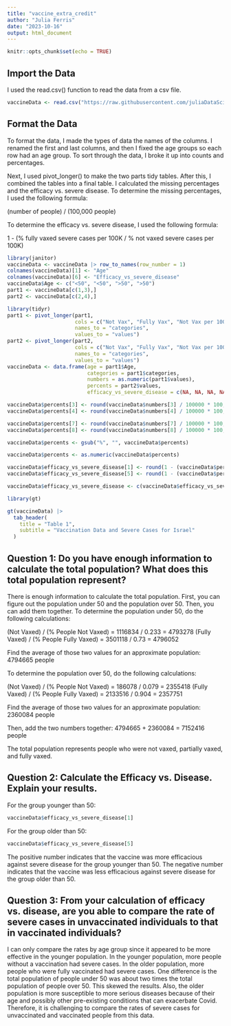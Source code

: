 ---
title: "vaccine_extra_credit"
author: "Julia Ferris"
date: "2023-10-16"
output: html_document
---

```{r setup, include=FALSE}
knitr::opts_chunk$set(echo = TRUE)
```

## Import the Data

I used the read.csv() function to read the data from a csv file.

```{r cars}
vaccineData <- read.csv("https://raw.githubusercontent.com/juliaDataScience-22/cuny-fall-23/manage-acquire-data/vaccine_data.csv")
```

## Format the Data

To format the data, I made the types of data the names of the columns. I renamed the first and last columns, and then I fixed the age groups so each row had an age group. To sort through the data, I broke it up into counts and percentages.

Next, I used pivot_longer() to make the two parts tidy tables. After this, I combined the tables into a final table. I calculated the missing percentages and the efficacy vs. severe disease. To determine the missing percentages, I used the following formula:

(number of people) / (100,000 people)

To determine the efficacy vs. severe disease, I used the following formula:

1 - (% fully vaxed severe cases per 100K / % not vaxed severe cases per 100K)


```{r pressure, echo=FALSE}
library(janitor)
vaccineData <- vaccineData |> row_to_names(row_number = 1)
colnames(vaccineData)[1] <- "Age"
colnames(vaccineData)[6] <- "Efficacy_vs_severe_disease"
vaccineData$Age <- c("<50", "<50", ">50", ">50")
part1 <- vaccineData[c(1,3),]
part2 <- vaccineData[c(2,4),]

library(tidyr)
part1 <- pivot_longer(part1,
                      cols = c("Not Vax", "Fully Vax", "Not Vax per 100K", "Fully Vax per 100K"),
                      names_to = "categories",
                      values_to = "values")
part2 <- pivot_longer(part2,
                      cols = c("Not Vax", "Fully Vax", "Not Vax per 100K", "Fully Vax per 100K"),
                      names_to = "categories",
                      values_to = "values")
vaccineData <- data.frame(age = part1$Age,
                          categories = part1$categories,
                          numbers = as.numeric(part1$values),
                          percents = part2$values,
                          efficacy_vs_severe_disease = c(NA, NA, NA, NA, NA, NA, NA, NA))

vaccineData$percents[3] <- round(vaccineData$numbers[3] / 100000 * 100, 2)
vaccineData$percents[4] <- round(vaccineData$numbers[4] / 100000 * 100, 2)

vaccineData$percents[7] <- round(vaccineData$numbers[7] / 100000 * 100, 2)
vaccineData$percents[8] <- round(vaccineData$numbers[8] / 100000 * 100, 2)

vaccineData$percents <- gsub("%", "", vaccineData$percents)

vaccineData$percents <- as.numeric(vaccineData$percents)

vaccineData$efficacy_vs_severe_disease[1] <- round(1 - (vaccineData$percents[4] / vaccineData$percents[3]), 2)
vaccineData$efficacy_vs_severe_disease[5] <- round(1 - (vaccineData$percents[8] / vaccineData$percents[7]), 2)

vaccineData$efficacy_vs_severe_disease <- c(vaccineData$efficacy_vs_severe_disease[1], vaccineData$efficacy_vs_severe_disease[1], vaccineData$efficacy_vs_severe_disease[1], vaccineData$efficacy_vs_severe_disease[1], vaccineData$efficacy_vs_severe_disease[5], vaccineData$efficacy_vs_severe_disease[5], vaccineData$efficacy_vs_severe_disease[5], vaccineData$efficacy_vs_severe_disease[5])

library(gt)

gt(vaccineData) |>
  tab_header(
    title = "Table 1",
    subtitle = "Vaccination Data and Severe Cases for Israel"
  )
```

## Question 1: Do you have enough information to calculate the total population? What does this total population represent?

There is enough information to calculate the total population. First, you can figure out the population under 50 and the population over 50. Then, you can add them together. To determine the population under 50, do the following calculations:

(Not Vaxed) / (% People Not Vaxed) = 1116834 / 0.233 = 4793278
(Fully Vaxed) / (% People Fully Vaxed) = 3501118 / 0.73 = 4796052

Find the average of those two values for an approximate population: 4794665 people

To determine the population over 50, do the following calculations:

(Not Vaxed) / (% People Not Vaxed) = 186078 / 0.079 = 2355418
(Fully Vaxed) / (% People Fully Vaxed) = 2133516 / 0.904 = 2357751

Find the average of those two values for an approximate population: 2360084 people

Then, add the two numbers together: 4794665 + 2360084 = 7152416 people

The total population represents people who were not vaxed, partially vaxed, and fully vaxed.

## Question 2: Calculate the Efficacy vs. Disease. Explain your results.

For the group younger than 50:

```{r less-than-50}
vaccineData$efficacy_vs_severe_disease[1]
```

For the group older than 50:

```{r over-50}
vaccineData$efficacy_vs_severe_disease[5]

```

The positive number indicates that the vaccine was more efficacious against severe disease for the group younger than 50.
The negative number indicates that the vaccine was less efficacious against severe disease for the group older than 50.

## Question 3: From your calculation of efficacy vs. disease, are you able to compare the rate of severe cases in unvaccinated individuals to that in vaccinated individuals?

I can only compare the rates by age group since it appeared to be more effective in the younger population. In the younger population, more people without a vaccination had severe cases. In the older population, more people who were fully vaccinated had severe cases. One difference is the total population of people under 50 was about two times the total population of people over 50. This skewed the results. Also, the older population is more susceptible to more serious diseases because of their age and possibly other pre-existing conditions that can exacerbate Covid. Therefore, it is challenging to compare the rates of severe cases for unvaccinated and vaccinated people from this data.
